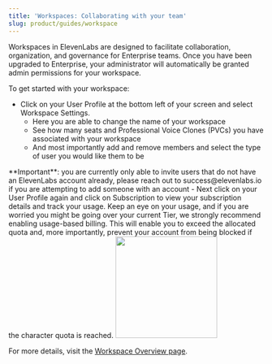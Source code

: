 ```yaml
---
title: 'Workspaces: Collaborating with your team'
slug: product/guides/workspace
---
```



Workspaces in ElevenLabs are designed to facilitate collaboration, organization, and governance for Enterprise teams. Once you have been upgraded to Enterprise, your administrator will automatically be granted admin permissions for your workspace.

To get started with your workspace:

- Click on your User Profile at the bottom left of your screen and select Workspace Settings.
  - Here you are able to change the name of your workspace
  - See how many seats and Professional Voice Clones (PVCs) you have associated with your workspace
  - And most importantly add and remove members and select the type of user you would like them to be

<Note>
  **Important**: you are currently only able to invite users that do not have an
  ElevenLabs account already, please reach out to success@elevenlabs.io if you
  are attempting to add someone with an account
</Note>
- Next click on your User Profile again and click on Subscription to view your subscription
details and track your usage. Keep an eye on your usage, and if you are worried you
might be going over your current Tier, we strongly recommend enabling usage-based
billing. This will enable you to exceed the allocated quota and, more importantly,
prevent your account from being blocked if the character quota is reached.

<img height="200" src="../../product/guides/images/workspaces.webp" />

For more details, visit the [Workspace Overview page](/docs/product/workspace/overview).
